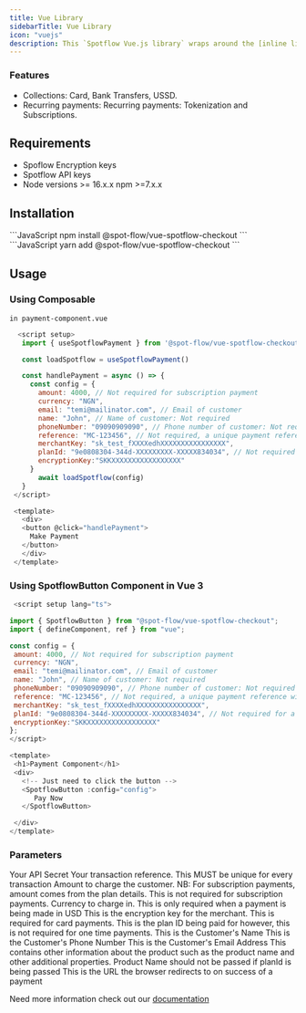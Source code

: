 ```yaml
---
title: Vue Library
sidebarTitle: Vue Library
icon: "vuejs"
description: This `Spotflow Vue.js library` wraps around the [inline library](https://github.com/Spotflow-One/spotflow-checkout-inline), which enables users to make payments seamlessly. It integrates smoothly into your Vue.js application, providing a streamlined checkout experience.
---
```


### Features
- Collections: Card, Bank Transfers, USSD.
- Recurring payments: Recurring payments: Tokenization and Subscriptions.

## Requirements
- Spoflow Encryption keys
- Spotflow API keys
- Node versions >= 16.x.x npm >=7.x.x


## Installation

<Tabs>
  <Tab title="npm">
    ```JavaScript 
  npm install @spot-flow/vue-spotflow-checkout
    ```
  </Tab>
  <Tab title="yarn">
    ```JavaScript 
  yarn add @spot-flow/vue-spotflow-checkout
    ```
  </Tab>
</Tabs>

## Usage

### Using Composable

`in payment-component.vue`

```JavaScript 
  <script setup>
   import { useSpotflowPayment } from '@spot-flow/vue-spotflow-checkout'

   const loadSpotflow = useSpotflowPayment()

   const handlePayment = async () => {
     const config = {
       amount: 4000, // Not required for subscription payment
       currency: "NGN",
       email: "temi@mailinator.com", // Email of customer
       name: "John", // Name of customer: Not required
       phoneNumber: "09090909090", // Phone number of customer: Not required
       reference: "MC-123456", // Not required, a unique payment reference will be generated if not provided
       merchantKey: "sk_test_fXXXXedhXXXXXXXXXXXXXXXX",
       planId: "9e0808304-344d-XXXXXXXXX-XXXXX834034", // Not required for a one time payment
       encryptionKey:"SKKXXXXXXXXXXXXXXXXX"
     }
       await loadSpotflow(config)
   }
 </script>

 <template>
   <div>
   <button @click="handlePayment">
     Make Payment
   </button>
   </div>
 </template>
```

### Using SpotflowButton Component in Vue 3

```JavaScript 
 <script setup lang="ts">

import { SpotflowButton } from "@spot-flow/vue-spotflow-checkout";
import { defineComponent, ref } from "vue";

const config = {
 amount: 4000, // Not required for subscription payment
 currency: "NGN",
 email: "temi@mailinator.com", // Email of customer
 name: "John", // Name of customer: Not required
 phoneNumber: "09090909090", // Phone number of customer: Not required
 reference: "MC-123456", // Not required, a unique payment reference will be generated if not provided
 merchantKey: "sk_test_fXXXXedhXXXXXXXXXXXXXXXX",
 planId: "9e0808304-344d-XXXXXXXXX-XXXXX834034", // Not required for a one time payment
 encryptionKey:"SKKXXXXXXXXXXXXXXXXX"
};
</script> 

<template>
 <h1>Payment Component</h1>
 <div>
   <!-- Just need to click the button -->
   <SpotflowButton :config="config">
      Pay Now
   </SpotflowButton>

 </div>
</template>
```

### Parameters

<ParamField path="merchantKey" type="string" required>
 Your API Secret
</ParamField>
<ParamField path="reference" type="string" optional>
  Your transaction reference. This MUST be unique for every transaction
</ParamField>
<ParamField path="amount" type="string" optional>
Amount to charge the customer. NB: For subscription payments, amount comes from the plan details. This is not required for subscription payments.
</ParamField>
<ParamField path="currency" type="string" required>
Currency to charge in.
</ParamField>
<ParamField path="localCurrency" type="string" optional>
This is only required when a payment is being made in USD
</ParamField>
<ParamField path="encryptionKey" type="string" required>
This is the encryption key for the merchant. This is required for card payments.
</ParamField>
<ParamField path="planId" type="string" optional>
This is the plan ID being paid for however, this is not required for one time payments.
</ParamField>
<ParamField path="name" type="string" optional>
This is the Customer's Name
</ParamField>
<ParamField path="phoneNumber" type="string" optional>
This is the Customer's Phone Number
</ParamField>
<ParamField path="email" type="string" required>
This is the Customer's Email Address
</ParamField>
<ParamField path="metadata" type="string" required>
This contains other information about the product such as the product name and other additional properties. Product Name should not be passed if planId is being passed
</ParamField>
<ParamField path="callBackUrl" type="string" optional>
This is the URL the browser redirects to on success of a payment
</ParamField>


Need more information check out our [documentation](https://www.npmjs.com/package/@spot-flow/vue-spotflow-checkout)